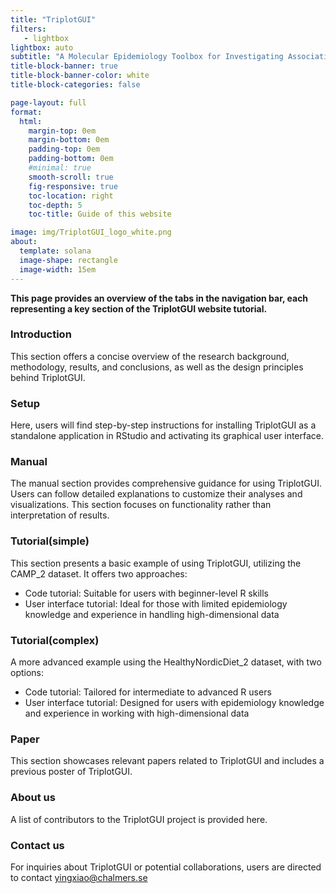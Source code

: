 ```yaml
---
title: "TriplotGUI"
filters:
   - lightbox
lightbox: auto
subtitle: "A Molecular Epidemiology Toolbox for Investigating Associations between Exposures, Omics and Outcomes."
title-block-banner: true
title-block-banner-color: white
title-block-categories: false

page-layout: full
format:
  html: 
    margin-top: 0em
    margin-bottom: 0em
    padding-top: 0em
    padding-bottom: 0em
    #minimal: true
    smooth-scroll: true
    fig-responsive: true
    toc-location: right
    toc-depth: 5
    toc-title: Guide of this website

image: img/TriplotGUI_logo_white.png
about: 
  template: solana
  image-shape: rectangle
  image-width: 15em
---
```


::: small-text
<strong>This page provides an overview of the tabs in the navigation bar, each representing a key section of the TriplotGUI website tutorial.</strong>
:::

### Introduction

This section offers a concise overview of the research background, methodology, results, and conclusions, as well as the design principles behind TriplotGUI.

### Setup

Here, users will find step-by-step instructions for installing TriplotGUI as a standalone application in RStudio and activating its graphical user interface.

### Manual

The manual section provides comprehensive guidance for using TriplotGUI. Users can follow detailed explanations to customize their analyses and visualizations. This section focuses on functionality rather than interpretation of results.

### Tutorial(simple)

This section presents a basic example of using TriplotGUI, utilizing the CAMP_2 dataset. It offers two approaches: 

- Code tutorial: Suitable for users with beginner-level R skills 
- User interface tutorial: Ideal for those with limited epidemiology knowledge and experience in handling high-dimensional data

### Tutorial(complex)

A more advanced example using the HealthyNordicDiet_2 dataset, with two options: 

- Code tutorial: Tailored for intermediate to advanced R users 
- User interface tutorial: Designed for users with epidemiology knowledge and experience in working with high-dimensional data

<!-- ### Use Case -->

<!-- This section shows a smoother example of how to use the interface to perform data analysis and interpretation, omiting the detailed explanation in the tutorial. -->

<!-- The dataset used is ExposomeChallenge. -->

### Paper

This section showcases relevant papers related to TriplotGUI and includes a previous poster of TriplotGUI.

### About us

A list of contributors to the TriplotGUI project is provided here.

### Contact us

For inquiries about TriplotGUI or potential collaborations, users are directed to contact <a href="mailto:yingxiao@chalmers.se">yingxiao\@chalmers.se </a>
